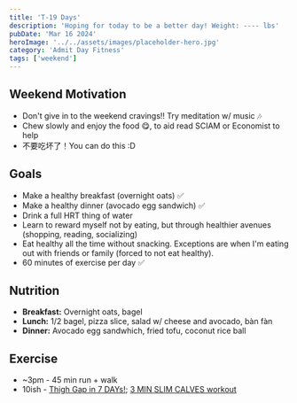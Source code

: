 ```yaml
---
title: 'T-19 Days'
description: 'Hoping for today to be a better day! Weight: ---- lbs'
pubDate: 'Mar 16 2024'
heroImage: '../../assets/images/placeholder-hero.jpg'
category: 'Admit Day Fitness'
tags: ['weekend']
---
```


## Weekend Motivation

- Don't give in to the weekend cravings!! Try meditation w/ music 🎶
- Chew slowly and enjoy the food 😋, to aid read SCIAM or Economist to help
- 不要吃坏了！You can do this :D

## Goals

- Make a healthy breakfast (overnight oats) ✅
- Make a healthy dinner (avocado egg sandwich) ✅
- Drink a full HRT thing of water
- Learn to reward myself not by eating, but through healthier avenues (shopping, reading, socializing)
- Eat healthy all the time without snacking. Exceptions are when I'm eating out with friends or family (forced to not eat healthy).
- 60 minutes of exercise per day ✅

## Nutrition

- **Breakfast:** Overnight oats, bagel
- **Lunch:** 1/2 bagel, pizza slice, salad w/ cheese and avocado, bàn fàn
- **Dinner:** Avocado egg sandwhich, fried tofu, coconut rice ball

## Exercise

- ~3pm - 45 min run + walk
- 10ish - [Thigh Gap in 7 DAYs!](https://www.youtube.com/watch?v=cgLwA4_VTMc); [3 MIN SLIM CALVES workout](https://www.youtube.com/watch?v=7UyhQ88ZOSU)
